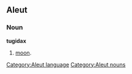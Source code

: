 ==Aleut==

===Noun===
'''tugidax'''

# [[moon]].

[[Category:Aleut language]]
[[Category:Aleut nouns]]